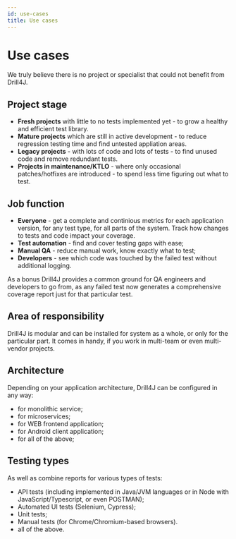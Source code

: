 ```yaml
---
id: use-cases
title: Use cases
---
```


# Use cases

We truly believe there is no project or specialist that could not benefit from Drill4J.

## Project stage

- **Fresh projects** with little to no tests implemented yet - to grow a healthy and efficient test library.
- **Mature projects** which are still in active development - to reduce regression testing time and find untested appliation areas.
- **Legacy projects** - with lots of code and lots of tests - to find unused code and remove redundant tests.
- **Projects in maintenance/KTLO** - where only occasional patches/hotfixes are introduced - to spend less time figuring out what to test.

## Job function

- **Everyone** - get a complete and continious metrics for each application version, for any test type, for all parts of the system. Track how changes to tests and code impact your coverage.
- **Test automation** - find and cover testing gaps with ease;
- **Manual QA** - reduce manual work, know exactly what to test;
- **Developers** - see which code was touched by the failed test without additional logging.

As a bonus Drill4J provides a common ground for QA engineers and developers to go from, as any failed test now generates a comprehensive coverage report just for that particular test.

## Area of responsibility

Drill4J is modular and can be installed for system as a whole, or only for the particular part. It comes in handy, if you work in multi-team or even multi-vendor projects.

## Architecture

Depending on your application architecture, Drill4J can be configured in any way:

- for monolithic service;
- for microservices;
- for WEB frontend application;
- for Android client application;
- for all of the above;

## Testing types

As well as combine reports for various types of tests:

- API tests (including implemented in Java/JVM languages or in Node with JavaScript/Typescript, or even POSTMAN);
- Automated UI tests (Selenium, Cypress);
- Unit tests;
- Manual tests (for Chrome/Chromium-based browsers).
- all of the above.
